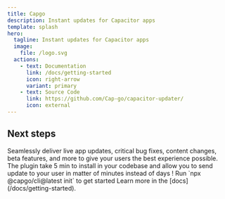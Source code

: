 ```yaml
---
title: Capgo
description: Instant updates for Capacitor apps
template: splash
hero:
  tagline: Instant updates for Capacitor apps
  image:
    file: /logo.svg
  actions:
    - text: Documentation
      link: /docs/getting-started
      icon: right-arrow
      variant: primary
    - text: Source Code
      link: https://github.com/Cap-go/capacitor-updater/
      icon: external
---
```



## Next steps

<CardGrid stagger>
  <Card title="The power of Live Update" icon="rocket">
    Seamlessly deliver live app updates, critical bug fixes, content changes, beta features, and more to give your users the best experience possible.
  </Card>
  <Card title="Easy to integrate" icon="pencil">
    The plugin take 5 min to install in your codebase and allow you to send update to your user in matter of minutes instead of days !
  </Card>
  <Card title="Install" icon="setting">
    Run `npx @capgo/cli@latest init` to get started
  </Card>
  <Card title="Read the docs" icon="open-book">
    Learn more in the [docs](/docs/getting-started).
  </Card>
</CardGrid>
